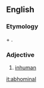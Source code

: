 ==English==

===Etymology===
{{etyl|la|en}} {{m|la|ab||away from}} + {{m|la|homo|hominis|man}}.

===Adjective===
{{en-adj}} {{term-context|obsolete|lang=en}}

# [[inhuman]]

[[it:abhominal]]